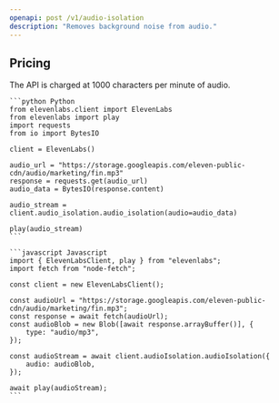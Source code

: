 ```yaml
---
openapi: post /v1/audio-isolation
description: "Removes background noise from audio."
---
```


## Pricing

The API is charged at 1000 characters per minute of audio.

<RequestExample>

    ```python Python
    from elevenlabs.client import ElevenLabs
    from elevenlabs import play
    import requests
    from io import BytesIO

    client = ElevenLabs()

    audio_url = "https://storage.googleapis.com/eleven-public-cdn/audio/marketing/fin.mp3"
    response = requests.get(audio_url)
    audio_data = BytesIO(response.content)

    audio_stream = client.audio_isolation.audio_isolation(audio=audio_data)

    play(audio_stream)
    ```

    ```javascript Javascript
    import { ElevenLabsClient, play } from "elevenlabs";
    import fetch from "node-fetch";

    const client = new ElevenLabsClient();

    const audioUrl = "https://storage.googleapis.com/eleven-public-cdn/audio/marketing/fin.mp3";
    const response = await fetch(audioUrl);
    const audioBlob = new Blob([await response.arrayBuffer()], {
        type: "audio/mp3",
    });

    const audioStream = await client.audioIsolation.audioIsolation({
        audio: audioBlob,
    });

    await play(audioStream);
    ```

</RequestExample>
